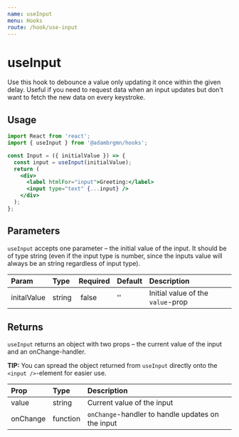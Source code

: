 ```yaml
---
name: useInput
menu: Hooks
route: /hook/use-input
---
```



# useInput

Use this hook to debounce a value only updating it once within the given delay.
Useful if you need to request data when an input updates but don't want to fetch
the new data on every keystroke.

## Usage

```jsx
import React from 'react';
import { useInput } from '@adambrgmn/hooks';

const Input = ({ initialValue }) => {
  const input = useInput(initialValue);
  return (
    <div>
      <label htmlFor="input">Greeting:</label>
      <input type="text" {...input} />
    </div>
  );
};
```

<Playground>
  <UseInputExample />
</Playground>

## Parameters

`useInput` accepts one parameter – the initial value of the input. It should be
of type string (even if the input type is number, since the inputs value will
always be an string regardless of input type).

| Param       | Type   | Required | Default | Description                       |
| :---------- | :----- | :------- | :------ | :-------------------------------- |
| initalValue | string |  false   | ''      | Initial value of the `value`-prop |

## Returns

`useInput` returns an object with two props – the current value of the input and
an onChange-handler.

**TIP:** You can spread the object returned from `useInput` directly onto the
`<input />`-element for easier use.

| Prop     | Type     | Description                                       |
| :------- | :------- | :------------------------------------------------ |
| value    | string   | Current value of the input                        |
| onChange | function | `onChange`-handler to handle updates on the input |
